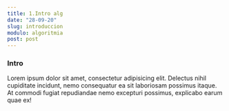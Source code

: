 ```yaml
---
title: 1.Intro alg
date: "28-09-20"
slug: introduccion
modulo: algoritmia
post: post
---
```


### Intro

Lorem ipsum dolor sit amet, consectetur adipisicing elit. Delectus nihil cupiditate incidunt, nemo consequatur ea sit laboriosam possimus itaque. At commodi fugiat repudiandae nemo excepturi possimus, explicabo earum quae ex!
